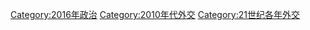 [[Category:2016年政治|Category:2016年政治]]
[[Category:2010年代外交|Category:2010年代外交]]
[[Category:21世纪各年外交|Category:21世纪各年外交]]